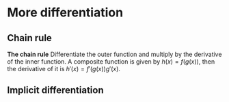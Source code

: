 # More differentiation

## Chain rule {-}

**The chain rule** Differentiate the outer function and multiply by the derivative of the inner function. A composite function is given by $h(x)=f(g(x))$, then the derivative of it is $h'(x)=f'(g(x))g'(x)$.

## Implicit differentiation {-}

